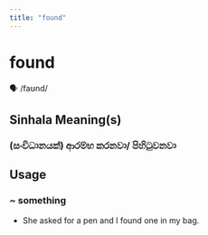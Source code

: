 ```yaml
---
title: "found"
---
```


# found

🗣️ /faʊnd/

## Sinhala Meaning(s)

### (සංවිධානයක්) ආරම්භ කරනවා/ පිහිටුවනවා

## Usage

### ~ something

- She asked for a pen and I found one in my bag.

